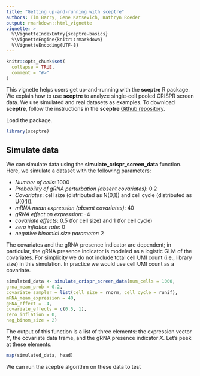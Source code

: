 ```yaml
---
title: "Getting up-and-running with sceptre"
authors: Tim Barry, Gene Katsevich, Kathryn Roeder
output: rmarkdown::html_vignette
vignette: >
  %\VignetteIndexEntry{sceptre-basics}
  %\VignetteEngine{knitr::rmarkdown}
  %\VignetteEncoding{UTF-8}
---
```


```r
knitr::opts_chunk$set(
  collapse = TRUE,
  comment = "#>"
)
```

This vignette helps users get up-and-running with the **sceptre** R package. We explain how to use **sceptre** to analyze single-cell pooled CRISPR screen data. We use simulated and real datasets as examples. To download **sceptre**, follow the instructions in the **sceptre** [Github repository](https://github.com/Timothy-Barry/sceptre_paper).

Load the package.

```r
library(sceptre)
```

## Simulate data

We can simulate data using the **simulate_crispr_screen_data** function. Here, we simulate a dataset with the following parameters:

* *Number of cells*: 1000
* *Probability of gRNA perturbation (absent covariates)*: 0.2
* *Covariates*: cell size (distributed as N(0,1)) and cell cycle (distributed as U(0,1)).
* *mRNA mean expression (absent covariates)*: 40
* *gRNA effect on expression*: -4
* *covariate effects*: 0.5 (for cell size) and 1 (for cell cycle)
* *zero inflation rate*: 0
* *negative binomial size parameter*: 2

The covariates and the gRNA presence indicator are dependent; in particular, the gRNA presence indicator is modeled as a logistic GLM of the covariates. For simplicity we do not include total cell UMI count (i.e., library size) in this simulation. In practice we would use cell UMI count as a covariate.

```r
simulated_data <- simulate_crispr_screen_data(num_cells = 1000, 
grna_mean_prob = 0.2, 
covariate_sampler = list(cell_size = rnorm, cell_cycle = runif),
mRNA_mean_expression = 40, 
gRNA_effect = -4, 
covariate_effects = c(0.5, 1), 
zero_inflation = 0, 
neg_binom_size = 2)
```

The output of this function is a list of three elements: the expression vector *Y*, the covariate data frame, and the gRNA presence indicator *X*. Let's peek at these elements.

```r
map(simulated_data, head)
```

We can run the sceptre algorithm on these data to test 
